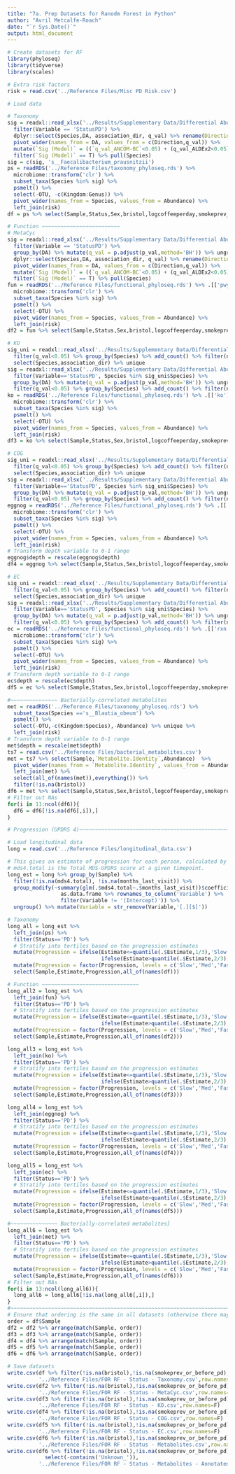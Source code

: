 ```yaml
---
title: "7a. Prep Datasets for Ranodm Forest in Python"
author: "Avril Metcalfe-Roach"
date: "`r Sys.Date()`"
output: html_document
---
```


```r
# Create datasets for RF
library(phyloseq)
library(tidyverse)
library(scales)

# Extra risk factors
risk = read.csv('../Reference Files/Misc PD Risk.csv')

# Load data

# Taxonomy
sig = readxl::read_xlsx('../Results/Supplementary Data/Differential Abundance/Taxonomy_Multivar_Stats.xlsx',sheet = 'Species') %>% 
  filter(Variable == 'StatusPD') %>% 
  dplyr::select(Species,DA, association_dir, q_val) %>% rename(Direction= association_dir) %>% 
  pivot_wider(names_from = DA, values_from = c(Direction,q_val)) %>% 
  mutate(`Sig (Model)` = ((`q_val_ANCOM-BC`<0.05) + (q_val_ALDEx2<0.05) + (q_val_Maaslin2<0.05) >1)) %>% 
  filter(`Sig (Model)` == T) %>% pull(Species)
sig = c(sig, 's__Faecalibacterium_prausnitzii')
ps = readRDS('../Reference Files/taxonomy_phyloseq.rds') %>% 
  microbiome::transform('clr') %>% 
  subset_taxa(Species %in% sig) %>% 
  psmelt() %>% 
  select(-OTU, -c(Kingdom:Genus)) %>% 
  pivot_wider(names_from = Species, values_from = Abundance) %>% 
  left_join(risk)
df = ps %>% select(Sample,Status,Sex,bristol,logcoffeeperday,smokeprev_or_before_pd,contains('s__'))

# Function ~~~~~~~~~~~~~~~~~~~~~~~~~
# MetaCyc
sig = readxl::read_xlsx('../Results/Supplementary Data/Differential Abundance/MetaCyc_Stats.xlsx',sheet = 'multivar') %>% 
  filter(Variable == 'StatusPD') %>% 
  group_by(DA) %>% mutate(q_val = p.adjust(p_val,method='BH')) %>% ungroup %>% 
  dplyr::select(Species,DA, association_dir, q_val) %>% rename(Direction= association_dir) %>% 
  pivot_wider(names_from = DA, values_from = c(Direction,q_val)) %>% 
  mutate(`Sig (Model)` = ((`q_val_ANCOM-BC`<0.05) + (q_val_ALDEx2<0.05) + (q_val_Maaslin2<0.05) >1)) %>% 
  filter(`Sig (Model)` == T) %>% pull(Species)
fun = readRDS('../Reference Files/functional_phyloseq.rds') %>% .[['pwy']] %>% 
  microbiome::transform('clr') %>% 
  subset_taxa(Species %in% sig) %>% 
  psmelt() %>% 
  select(-OTU) %>% 
  pivot_wider(names_from = Species, values_from = Abundance) %>% 
  left_join(risk)
df2 = fun %>% select(Sample,Status,Sex,bristol,logcoffeeperday,smokeprev_or_before_pd,all_of(sig))

# KO
sig_uni = readxl::read_xlsx('../Results/Supplementary Data/Differential Abundance/KO_Stats.xlsx',sheet='univar') %>% 
  filter(q_val<0.05) %>% group_by(Species) %>% add_count() %>% filter(n>1) %>% 
  select(Species,association_dir) %>% unique
sig = readxl::read_xlsx('../Results/Supplementary Data/Differential Abundance/KO_Stats.xlsx',sheet='multivar') %>%
  filter(Variable=='StatusPD', Species %in% sig_uni$Species) %>% 
  group_by(DA) %>% mutate(q_val = p.adjust(p_val,method='BH')) %>% ungroup %>% 
  filter(q_val<0.05) %>% group_by(Species) %>% add_count() %>% filter(n>1) %>% pull(Species) %>% unique
ko = readRDS('../Reference Files/functional_phyloseq.rds') %>% .[['ko']] %>% 
  microbiome::transform('clr') %>% 
  subset_taxa(Species %in% sig) %>% 
  psmelt() %>% 
  select(-OTU) %>% 
  pivot_wider(names_from = Species, values_from = Abundance) %>% 
  left_join(risk)
df3 = ko %>% select(Sample,Status,Sex,bristol,logcoffeeperday,smokeprev_or_before_pd,all_of(sig))

# COG
sig_uni = readxl::read_xlsx('../Results/Supplementary Data/Differential Abundance/COG Enzymes_Stats.xlsx',sheet='univar') %>% 
  filter(q_val<0.05) %>% group_by(Species) %>% add_count() %>% filter(n>1) %>% 
  select(Species,association_dir) %>% unique
sig = readxl::read_xlsx('../Results/Supplementary Data/Differential Abundance/COG Enzymes_Stats.xlsx',sheet='multivar') %>%
  filter(Variable=='StatusPD', Species %in% sig_uni$Species) %>% 
  group_by(DA) %>% mutate(q_val = p.adjust(p_val,method='BH')) %>% ungroup %>% 
  filter(q_val<0.05) %>% group_by(Species) %>% add_count() %>% filter(n>1) %>% pull(Species) %>% unique
eggnog = readRDS('../Reference Files/functional_phyloseq.rds') %>% .[['eggnog']] %>% 
  microbiome::transform('clr') %>% 
  subset_taxa(Species %in% sig) %>% 
  psmelt() %>% 
  select(-OTU) %>% 
  pivot_wider(names_from = Species, values_from = Abundance) %>% 
  left_join(risk)
# Transform depth variable to 0-1 range
eggnog$depth = rescale(eggnog$depth)
df4 = eggnog %>% select(Sample,Status,Sex,bristol,logcoffeeperday,smokeprev_or_before_pd,all_of(sig))

# EC
sig_uni = readxl::read_xlsx('../Results/Supplementary Data/Differential Abundance/EC_Stats.xlsx',sheet='univar') %>% 
  filter(q_val<0.05) %>% group_by(Species) %>% add_count() %>% filter(n>1) %>% 
  select(Species,association_dir) %>% unique
sig = readxl::read_xlsx('../Results/Supplementary Data/Differential Abundance/EC_Stats.xlsx',sheet='multivar') %>%
  filter(Variable=='StatusPD', Species %in% sig_uni$Species) %>% 
  group_by(DA) %>% mutate(q_val = p.adjust(p_val,method='BH')) %>% ungroup %>% 
  filter(q_val<0.05) %>% group_by(Species) %>% add_count() %>% filter(n>1) %>% pull(Species) %>% unique
ec = readRDS('../Reference Files/functional_phyloseq.rds') %>% .[['rxn']] %>% 
  microbiome::transform('clr') %>% 
  subset_taxa(Species %in% sig) %>% 
  psmelt() %>% 
  select(-OTU) %>% 
  pivot_wider(names_from = Species, values_from = Abundance) %>% 
  left_join(risk)
# Transform depth variable to 0-1 range
ec$depth = rescale(ec$depth)
df5 = ec %>% select(Sample,Status,Sex,bristol,logcoffeeperday,smokeprev_or_before_pd,all_of(sig))

#~~~~~~~~~~~~~~~ Bacterially-correlated metabolites
met = readRDS('../Reference Files/taxonomy_phyloseq.rds') %>% 
  subset_taxa(Species =='s__Blautia_obeum') %>% 
  psmelt() %>% 
  select(-OTU,-c(Kingdom:Species),-Abundance) %>% unique %>% 
  left_join(risk)
# Transform depth variable to 0-1 range
met$depth = rescale(met$depth)
ts7 = read.csv('../Reference Files/bacterial_metabolites.csv')
met = ts7 %>% select(Sample,`Metabolite.Identity`,Abundance)  %>% 
  pivot_wider(names_from = `Metabolite.Identity`, values_from = Abundance) %>% 
  left_join(met) %>% 
  select(all_of(names(met)),everything()) %>% 
  filter(!is.na(bristol))
df6 = met %>% select(Sample,Status,Sex,bristol,logcoffeeperday,smokeprev_or_before_pd,any_of(ts7$Metabolite.Identity))
# Filter out NAs
for(i in 11:ncol(df6)){
  df6 = df6[!is.na(df6[,i]),]
}
```

```r
# Progression (UPDRS 4)~~~~~~~~~~~~~~~~~~~~~~~~~~~~~~~~~~~~~~~~~~~~~~~~~~~~~~~~~~~~~~~~~~~~~~~~~~~~~~~~~~~~~~~~~~~~~

# Load longitudinal data
long = read.csv('../Reference Files/longitudinal_data.csv')

# This gives an estimate of progression for each person, calculated by taking the slope of mds4.total~months_last_visit.
# mds4.total is the Total MDS-UPDRS score at a given timepoint.
long_est = long %>% group_by(Sample) %>% 
  filter(!is.na(mds4.total), !is.na(months_last_visit)) %>% 
  group_modify(~summary(glm(.$mds4.total~.$months_last_visit))$coefficients %>% 
                 as.data.frame %>% rownames_to_column('Variable') %>% 
                 filter(Variable != '(Intercept)')) %>% 
  ungroup() %>% mutate(Variable = str_remove(Variable,'[.][$]'))

# Taxonomy
long_all = long_est %>% 
  left_join(ps) %>% 
  filter(Status=='PD') %>% 
  # Stratify into tertiles based on the progression estimates
  mutate(Progression = ifelse(Estimate<=quantile(.$Estimate,1/3),'Slow',
                              ifelse(Estimate>quantile(.$Estimate,2/3),'Fast','Med'))) %>% 
  mutate(Progression = factor(Progression, levels = c('Slow','Med','Fast'))) %>% 
  select(Sample,Estimate,Progression,all_of(names(df)))

# Function ~~~~~~~~~~~~~~~~~~~~~~~~~~~~~~~
long_all2 = long_est %>% 
  left_join(fun) %>% 
  filter(Status=='PD') %>% 
  # Stratify into tertiles based on the progression estimates
  mutate(Progression = ifelse(Estimate<=quantile(.$Estimate,1/3),'Slow',
                              ifelse(Estimate>quantile(.$Estimate,2/3),'Fast','Med'))) %>% 
  mutate(Progression = factor(Progression, levels = c('Slow','Med','Fast'))) %>% 
  select(Sample,Estimate,Progression,all_of(names(df2)))

long_all3 = long_est %>% 
  left_join(ko) %>% 
  filter(Status=='PD') %>% 
  # Stratify into tertiles based on the progression estimates
  mutate(Progression = ifelse(Estimate<=quantile(.$Estimate,1/3),'Slow',
                              ifelse(Estimate>quantile(.$Estimate,2/3),'Fast','Med'))) %>% 
  mutate(Progression = factor(Progression, levels = c('Slow','Med','Fast'))) %>% 
  select(Sample,Estimate,Progression,all_of(names(df3)))

long_all4 = long_est %>% 
  left_join(eggnog) %>% 
  filter(Status=='PD') %>% 
  # Stratify into tertiles based on the progression estimates
  mutate(Progression = ifelse(Estimate<=quantile(.$Estimate,1/3),'Slow',
                              ifelse(Estimate>quantile(.$Estimate,2/3),'Fast','Med'))) %>% 
  mutate(Progression = factor(Progression, levels = c('Slow','Med','Fast'))) %>% 
  select(Sample,Estimate,Progression,all_of(names(df4)))

long_all5 = long_est %>% 
  left_join(ec) %>% 
  filter(Status=='PD') %>% 
  # Stratify into tertiles based on the progression estimates
  mutate(Progression = ifelse(Estimate<=quantile(.$Estimate,1/3),'Slow',
                              ifelse(Estimate>quantile(.$Estimate,2/3),'Fast','Med'))) %>% 
  mutate(Progression = factor(Progression, levels = c('Slow','Med','Fast'))) %>% 
  select(Sample,Estimate,Progression,all_of(names(df5)))

#~~~~~~~~~~~~~~~ Bacterially-correlated metabolites]
long_all6 = long_est %>% 
  left_join(met) %>% 
  filter(Status=='PD') %>% 
  # Stratify into tertiles based on the progression estimates
  mutate(Progression = ifelse(Estimate<=quantile(.$Estimate,1/3),'Slow',
                              ifelse(Estimate>quantile(.$Estimate,2/3),'Fast','Med'))) %>% 
  mutate(Progression = factor(Progression, levels = c('Slow','Med','Fast'))) %>% 
  select(Sample,Estimate,Progression,all_of(names(df6)))
# Filter out NAs
for(i in 13:ncol(long_all6)){
  long_all6 = long_all6[!is.na(long_all6[,i]),]
}
#~~~~~~~~~~~~~~~~~~~~~~~~~~~~~~~~~~~~~~~~~~~~~~~~~~~~~~~~~~~~~~~~~~~~~~~~~~~~~~~~~~~~~~~~~~~~~~~~~~~~~~~~~~~~~~~~~~~
# Ensure that ordering is the same in all datasets (otherwise there may be artefactual differences when comparing the RF results)
order = df$Sample
df2 = df2 %>% arrange(match(Sample, order))
df3 = df3 %>% arrange(match(Sample, order))
df4 = df4 %>% arrange(match(Sample, order))
df5 = df5 %>% arrange(match(Sample, order))
df6 = df6 %>% arrange(match(Sample, order))
```

```r
# Save datasets
write.csv(df %>% filter(!is.na(bristol),!is.na(smokeprev_or_before_pd), !is.na(logcoffeeperday)),
          '../Reference Files/FOR RF - Status - Taxonomy.csv',row.names=F)
write.csv(df2 %>% filter(!is.na(bristol),!is.na(smokeprev_or_before_pd), !is.na(logcoffeeperday)),  
          '../Reference Files/FOR RF - Status - MetaCyc.csv',row.names=F)
write.csv(df3 %>% filter(!is.na(bristol),!is.na(smokeprev_or_before_pd), !is.na(logcoffeeperday)),
          '../Reference Files/FOR RF - Status - KO.csv',row.names=F)
write.csv(df4 %>% filter(!is.na(bristol),!is.na(smokeprev_or_before_pd), !is.na(logcoffeeperday)), 
          '../Reference Files/FOR RF - Status - COG.csv',row.names=F)
write.csv(df5 %>% filter(!is.na(bristol),!is.na(smokeprev_or_before_pd), !is.na(logcoffeeperday)), 
          '../Reference Files/FOR RF - Status - EC.csv',row.names=F)
write.csv(df6 %>% filter(!is.na(bristol),!is.na(smokeprev_or_before_pd), !is.na(logcoffeeperday)), 
          '../Reference Files/FOR RF - Status - Metabolites.csv',row.names=F)
write.csv(df6 %>% filter(!is.na(bristol),!is.na(smokeprev_or_before_pd), !is.na(logcoffeeperday)) %>%  
            select(-contains('Unknown_')),
          '../Reference Files/FOR RF - Status - Metabolites - Annotated Only.csv',row.names=F)
```

